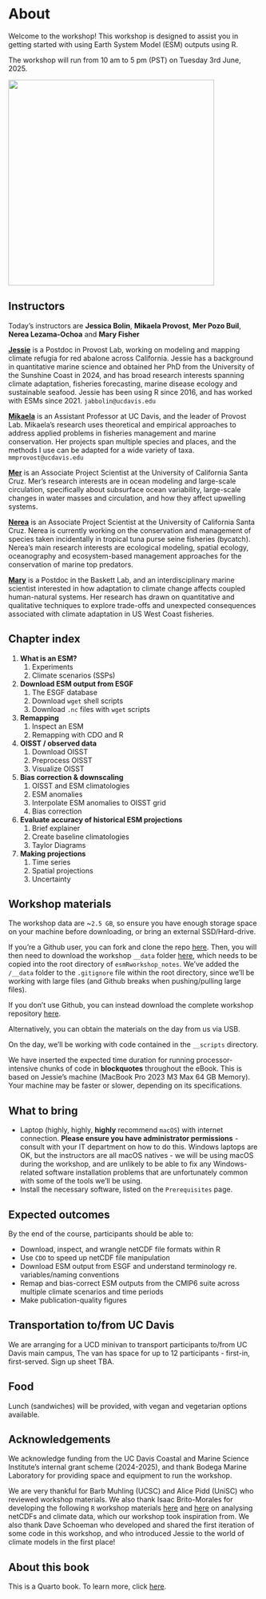 # About {.unnumbered}

Welcome to the workshop! This workshop is designed to assist you in getting started with using Earth System Model (ESM) outputs using R.

The workshop will run from 10 am to 5 pm (PST) on Tuesday 3rd June, 2025.

![](images/meansst_ssp585_long.png){fig-align="center" width="412"}

## Instructors

Today's instructors are **Jessica Bolin**, **Mikaela Provost**, **Mer Pozo Buil**, **Nerea Lezama-Ochoa** and **Mary Fisher**

[**Jessie**](https://jessicabolin.github.io/) is a Postdoc in Provost Lab, working on modeling and mapping climate refugia for red abalone across California. Jessie has a background in quantitative marine science and obtained her PhD from the University of the Sunshine Coast in 2024, and has broad research interests spanning climate adaptation, fisheries forecasting, marine disease ecology and sustainable seafood. Jessie has been using R since 2016, and has worked with ESMs since 2021. `jabbolin@ucdavis.edu`

[**Mikaela**](https://mmprovost.com/) is an Assistant Professor at UC Davis, and the leader of Provost Lab. Mikaela's research uses theoretical and empirical approaches to address applied problems in fisheries management and marine conservation. Her projects span multiple species and places, and the methods I use can be adapted for a wide variety of taxa. `mmprovost@ucdavis.edu`

[**Mer**](https://www.merpozobuil.com/) is an Associate Project Scientist at the University of California Santa Cruz. Mer's research interests are in ocean modeling and large-scale circulation, specifically about subsurface ocean variability, large-scale changes in water masses and circulation, and how they affect upwelling systems.

[**Nerea**](https://nereota1.wixsite.com/nlezamaochoa) is an Associate Project Scientist at the University of California Santa Cruz. Nerea is currently working on the conservation and management of species taken incidentally in tropical tuna purse seine fisheries (bycatch). Nerea's main research interests are ecological modeling, spatial ecology, oceanography and ecosystem-based management approaches for the conservation of marine top predators.

[**Mary**](https://marinescience.ucdavis.edu/research-programs/conservation/kelp-restoration/project-personnel) is a Postdoc in the Baskett Lab, and an interdisciplinary marine scientist interested in how adaptation to climate change affects coupled human-natural systems. Her research has drawn on quantitative and qualitative techniques to explore trade-offs and unexpected consequences associated with climate adaptation in US West Coast fisheries.

## Chapter index

1.  **What is an ESM?**
    1.  Experiments
    2.  Climate scenarios (SSPs)
2.  **Download ESM output from ESGF**
    1.  The ESGF database
    2.  Download `wget` shell scripts
    3.  Download `.nc` files with `wget` scripts
3.  **Remapping**
    1.  Inspect an ESM
    2.  Remapping with CDO and R
4.  **OISST / observed data**
    1.  Download OISST
    2.  Preprocess OISST
    3.  Visualize OISST
5.  **Bias correction & downscaling**
    1.  OISST and ESM climatologies
    2.  ESM anomalies
    3.  Interpolate ESM anomalies to OISST grid
    4.  Bias correction
6.  **Evaluate accuracy of historical ESM projections**
    1.  Brief explainer
    2.  Create baseline climatologies
    3.  Taylor Diagrams
7.  **Making projections**
    1.  Time series
    2.  Spatial projections
    3.  Uncertainty

## Workshop materials

The workshop data are \~`2.5 GB`, so ensure you have enough storage space on your machine before downloading, or bring an external SSD/Hard-drive.

If you’re a Github user, you can fork and clone the repo [here](https://github.com/JessicaBolin/esmRworkshop_notes). Then, you will then need to download the workshop `__data` folder [here](https://www.dropbox.com/scl/fo/vpnemwbu7fhkp2vkbyroa/AJk1nPUnrAhUnPLTash4WNQ?rlkey=2tpyr0zu6scbleafvjkclkzet&dl=0), which needs to be copied into the root directory of `esmRworkshop_notes`. We’ve added the `/__data` folder to the `.gitignore` file within the root directory, since we’ll be working with large files (and Github breaks when pushing/pulling large files).

If you don't use Github, you can instead download the complete workshop repository [here](https://www.dropbox.com/scl/fo/fk1tl1oc13pbez3840ckt/ADqqX_9BRAi0aXIdIkowVSU?rlkey=l9943ao0o2qi0d2c3lidgfdmk&dl=0).

Alternatively, you can obtain the materials on the day from us via USB.

On the day, we'll be working with code contained in the `__scripts` directory.

We have inserted the expected time duration for running processor-intensive chunks of code in **blockquotes** throughout the eBook. This is based on Jessie's machine (MacBook Pro 2023 M3 Max 64 GB Memory). Your machine may be faster or slower, depending on its specifications.

## What to bring

-   Laptop (highly, highly, **highly** recommend `macOS`) with internet connection. **Please ensure you have administrator permissions** - consult with your IT department on how to do this. Windows laptops are OK, but the instructors are all macOS natives - we will be using macOS during the workshop, and are unlikely to be able to fix any Windows-related software installation problems that are unfortunately common with some of the tools we'll be using.
-   Install the necessary software, listed on the `Prerequisites` page.

## Expected outcomes

By the end of the course, participants should be able to:

-   Download, inspect, and wrangle netCDF file formats within R
-   Use `CDO` to speed up netCDF file manipulation
-   Download ESM output from ESGF and understand terminology re. variables/naming conventions
-   Remap and bias-correct ESM outputs from the CMIP6 suite across multiple climate scenarios and time periods
-   Make publication-quality figures

## Transportation to/from UC Davis

We are arranging for a UCD minivan to transport participants to/from UC Davis main campus, The van has space for up to 12 participants - first-in, first-served. Sign up sheet TBA.

## Food

Lunch (sandwiches) will be provided, with vegan and vegetarian options available.\

## Acknowledgements

We acknowledge funding from the UC Davis Coastal and Marine Science Institute's internal grant scheme (2024-2025), and thank Bodega Marine Laboratory for providing space and equipment to run the workshop.

We are very thankful for Barb Muhling (UCSC) and Alice Pidd (UniSC) who reviewed workshop materials. We also thank Isaac Brito-Morales for developing the following `R` workshop materials [here](https://isaakbm.github.io/NACECC_workshop_2024/) and [here](https://isaakbm.github.io/ESM_240/) on analysing netCDFs and climate data, which our workshop took inspiration from. We also thank Dave Schoeman who developed and shared the first iteration of some code in this workshop, and who introduced Jessie to the world of climate models in the first place!

## About this book

This is a Quarto book. To learn more, click [here](https://quarto.org/docs/books/).
